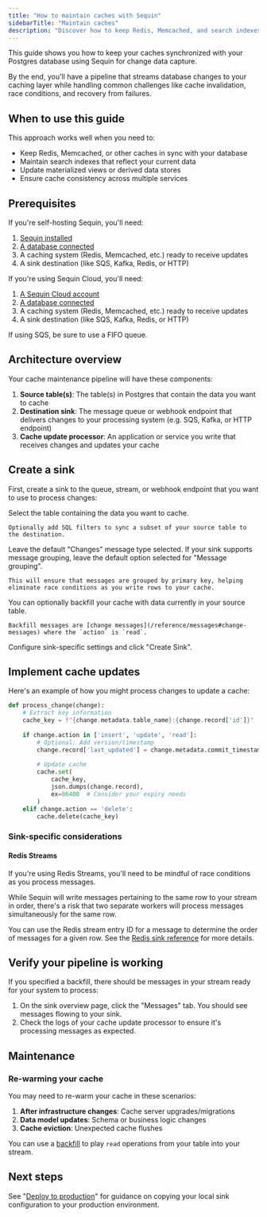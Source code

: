 ```yaml
---
title: "How to maintain caches with Sequin"
sidebarTitle: "Maintain caches"
description: "Discover how to keep Redis, Memcached, and search indexes in sync with your Postgres data. Eliminate stale cache issues with real-time change data capture."
---
```


This guide shows you how to keep your caches synchronized with your Postgres database using Sequin for change data capture.

By the end, you'll have a pipeline that streams database changes to your caching layer while handling common challenges like cache invalidation, race conditions, and recovery from failures.

## When to use this guide

This approach works well when you need to:
- Keep Redis, Memcached, or other caches in sync with your database
- Maintain search indexes that reflect your current data
- Update materialized views or derived data stores
- Ensure cache consistency across multiple services

## Prerequisites

If you're self-hosting Sequin, you'll need:

1. [Sequin installed](/quickstart/webhooks)
2. [A database connected](/connect-postgres)
3. A caching system (Redis, Memcached, etc.) ready to receive updates
4. A sink destination (like SQS, Kafka, Redis, or HTTP)

If you're using Sequin Cloud, you'll need:

1. [A Sequin Cloud account](https://console.sequinstream.com)
2. [A database connected](/connect-postgres)
3. A caching system (Redis, Memcached, etc.) ready to receive updates
4. A sink destination (like SQS, Kafka, Redis, or HTTP)

<Note>
  If using SQS, be sure to use a FIFO queue.
</Note>

## Architecture overview

Your cache maintenance pipeline will have these components:

1. **Source table(s)**: The table(s) in Postgres that contain the data you want to cache
2. **Destination sink**: The message queue or webhook endpoint that delivers changes to your processing system (e.g. SQS, Kafka, or HTTP endpoint)
3. **Cache update processor**: An application or service you write that receives changes and updates your cache

## Create a sink

First, create a sink to the queue, stream, or webhook endpoint that you want to use to process changes:

<Steps>
  <Step title="Select the source">
    Select the table containing the data you want to cache.

    Optionally add SQL filters to sync a subset of your source table to the destination.
  </Step>

  <Step title="Select the message type">
    Leave the default "Changes" message type selected.
  </Step>

  <Step title="Leave message grouping default">
    If your sink supports message grouping, leave the default option selected for "Message grouping".
    
    This will ensure that messages are grouped by primary key, helping eliminate race conditions as you write rows to your cache.
  </Step>

  <Step title="Specify backfill">
    You can optionally backfill your cache with data currently in your source table.

    Backfill messages are [change messages](/reference/messages#change-messages) where the `action` is `read`.
  </Step>

  <Step title="Configure sink-specific settings">
    Configure sink-specific settings and click "Create Sink".
  </Step>
</Steps>

## Implement cache updates

Here's an example of how you might process changes to update a cache:

```python processor.py
def process_change(change):
    # Extract key information
    cache_key = f"{change.metadata.table_name}:{change.record['id']}"
    
    if change.action in ['insert', 'update', 'read']:
        # Optional: Add version/timestamp
        change.record['last_updated'] = change.metadata.commit_timestamp
        
        # Update cache
        cache.set(
            cache_key,
            json.dumps(change.record),
            ex=86400  # Consider your expiry needs
        )
    elif change.action == 'delete':
        cache.delete(cache_key)
```

### Sink-specific considerations

#### Redis Streams

If you're using Redis Streams, you'll need to be mindful of race conditions as you process messages.

While Sequin will write messages pertaining to the same row to your stream in order, there's a risk that two separate workers will process messages simultaneously for the same row.

You can use the Redis stream entry ID for a message to determine the order of messages for a given row. See the [Redis sink reference](/reference/sinks/redis#grouping-and-ordering) for more details.

## Verify your pipeline is working

If you specified a backfill, there should be messages in your stream ready for your system to process:

1. On the sink overview page, click the "Messages" tab. You should see messages flowing to your sink.
2. Check the logs of your cache update processor to ensure it's processing messages as expected.

## Maintenance

### Re-warming your cache

You may need to re-warm your cache in these scenarios:

1. **After infrastructure changes**: Cache server upgrades/migrations
2. **Data model updates**: Schema or business logic changes
3. **Cache eviction**: Unexpected cache flushes

You can use a [backfill](/reference/backfills) to play `read` operations from your table into your stream.

## Next steps

See "[Deploy to production](/how-to/deploy-to-production)" for guidance on copying your local sink configuration to your production environment.